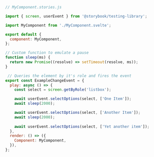 ```js
// MyComponent.stories.js

import { screen, userEvent } from '@storybook/testing-library';

import MyComponent from './MyComponent.svelte';

export default {
  component: MyComponent,
};

// Custom function to emulate a pause 
function sleep(ms) {
  return new Promise((resolve) => setTimeout(resolve, ms));
}

 // Queries the element by it's role and fires the event
export const ExampleChangeEvent = {
  play: async () => {
    const select = screen.getByRole('listbox');

    await userEvent.selectOptions(select, ['One Item']);
    await sleep(2000);

    await userEvent.selectOptions(select, ['Another Item']);
    await sleep(2000);
    
    await userEvent.selectOptions(select, ['Yet another item']);
  },
  render: () => ({
    Component: MyComponent,
  }),
};
```